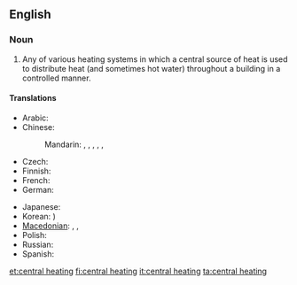 ==English==

===Noun===
{{wikipedia}}
{{en-noun|sg=[[central]] [[heating]]|-}}

# Any of various heating systems in which a central source of heat is used to distribute heat (and sometimes hot water) throughout a building in a controlled manner.

====Translations====
{{trans-top|heating system}}
* Arabic: {{t|ar|تدفئة مركزية|f|tr=tadhfi'a markazíyya}}
* Chinese:
*: Mandarin: {{t|cmn|集中供熱|sc=Hani}}, {{t|cmn|集中供热|tr=jízhōng gōngrè|sc=Hani}}, {{t|cmn|中央暖氣系統|sc=Hani}}, {{t|cmn|中央暖气系统|tr=zhōngyāng nuǎnqì xìtǒng|sc=Hani}}, {{qualifier|abbreviation}} {{t-|cmn|暖氣|sc=Hani}}, {{t-|cmn|暖气|tr=nuǎnqì|sc=Hani}}
* Czech: {{t-|cs|ústřední topení|n}}
* Finnish: {{t-|fi|keskuslämmitys}}
* French: {{t|fr|chauffage central|m}}
* German: {{t-|de|Zentralheizung|f}}
{{trans-mid}}
* Japanese: {{t|ja|セントラルヒーティング|tr=sentoraruhītingu}}
* Korean: {{t|ko|중앙 난방|tr=jung-ang nanbang|sc=Hang}} {{t|ko|中央煖房|sc=Hani}})
* [[Macedonian]]: {{t|mk|парно|n|tr=párno}},  {{t|mk|парно греење|n|tr=párno gréenje}},  {{t|mk|централно греење|n|tr=céntralno gréenje}}
* Polish: {{t-|pl|centralne ogrzewanie|n}}
* Russian: {{t|ru|центральное отопление|n|tr=centrál'noe otoplénije}}
* Spanish: {{t|es|calefacción central|f}}
{{trans-bottom}}

[[et:central heating]]
[[fi:central heating]]
[[it:central heating]]
[[ta:central heating]]